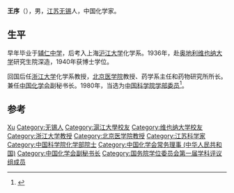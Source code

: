{{Otheruses|other=名为王序的其他人物|王序}}

'''王序'''（{{bd|1912年|3月8日|1984年|2月10日}}），男，[[江苏|江苏]][[无锡|无锡]]人，中国化学家。

== 生平 ==
早年毕业于[[無錫市輔仁高級中學|辅仁中学]]，后考入上海[[沪江大学|沪江大学]]化学系。1936年，赴[[奥地利|奥地利]][[维也纳大学|维也纳大学]]研究生院深造，1940年获博士学位。

回国后任[[浙江大学|浙江大学]]化学系教授，[[北京医学院|北京医学院]]教授、药学系主任和药物研究所所长。兼任[[中國化學會_(中華人民共和國)|中国化学会]]副秘书长。1980年，当选为[[中国科学院学部委员|中国科学院学部委员]]<ref>{{cite news|title=院士录|url=http://www.wxlib.cn/szzy/wwhbl/ysl/ysl.htm|accessdate=2013-04-29|newspaper=无锡市图书馆|deadurl=yes|archiveurl=https://web.archive.org/web/20100404041446/http://www.wxlib.cn/szzy/wwhbl/ysl/ysl.htm|archivedate=2010-04-04}}</ref>。

== 参考 ==
{{reflist}}

{{中国科学院化学部院士}}
{{国务院学位委员会第一届学科评议组/医学}}
{{Navboxes 
| title  = 王序在[[中國化學會_(中華人民共和國)|中国化学会]]的职务
| list1  =
{{中国化学会第十八届理事会}}
{{中国化学化工学会第十九届理事会}}
{{中国化学会第二十届理事会}}
{{中国化学会第二十一届理事会}}
}}

{{Authority control}}
{{DEFAULTSORT:Wang王}}
[[Category:王姓|Xu]]
[[Category:无锡人|Category:无锡人]]
[[Category:滬江大學校友|Category:滬江大學校友]]
[[Category:维也纳大学校友|Category:维也纳大学校友]]
[[Category:浙江大学教授|Category:浙江大学教授]]
[[Category:北京医学院教授|Category:北京医学院教授]]
[[Category:江苏科学家|Category:江苏科学家]]
[[Category:中国科学院化学部院士|Category:中国科学院化学部院士]]
[[Category:中国化学会常务理事_(中华人民共和国)|Category:中国化学会常务理事 (中华人民共和国)]]
[[Category:中国化学会副秘书长|Category:中国化学会副秘书长]]
[[Category:国务院学位委员会第一届学科评议组成员|Category:国务院学位委员会第一届学科评议组成员]]

{{中国科学家小作品}}